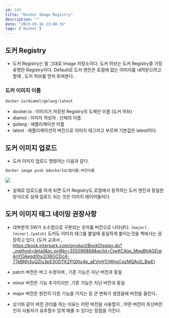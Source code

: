```yaml
---
id: 145
title: "Docker Image Registry"
description: ""
date: "2023-03-16 23:40:35"
tags: ['Docker']
---
```

## 도커 Registry 

- 도커 Registry는 말 그대로 Image 저장소이다. 도커 허브는 도커 Registry중 가장 유명한 Registry이다. Default로 도커 엔진은 로컬에 없는 이미지를 내려받으려고 할때 , 도커 허브를 먼저 뒤져본다. 

### 도커 이미지 이름 
```dockerfile
docker.io/diamol/golang:latest
```

- docker.io :  이미지가 저장된 Registry의 도메인 이름 (도커 허브)
- diamol    : 이미지 작성자 , 단체의 이름 
- golang  :  애플리케이션 이름 
- latest : 애플리케이션의 버전으로 이미지 태그라고 부르며 기본값은 latest이다. 


## 도커 이미지 업로드

- 도커 이미지 업로드 명령어는 다음과 같다.
```dockerfile
docker image push $dockerId/앱이름:버전이름
```

![](/images/docker-image-registry01.png)

- 실제로 업로드를 하게 되면 도커 Registry도 로컬에서 동작하는 도커 엔진과 동일한 방식으로 실제 업로드 되는 것은 이미지 레이어들이다. 


## 도커 이미지 태그 네이밍 권장사항 

- 대부분의 SW가 소수점으로 구분되는 숫자를 버전으로 나타낸다. ```[major].[minor].[patch]``` 도커도 이미지 태그를 붙일때 동일하게 붙이는것을 책에서는 권장하고 있다.
  (도커 교과서 , https://book.interpark.com/product/BookDisplay.do?_method=detail&sc.prdNo=355096868&gclid=CjwKCAjw_MqgBhAGEiwAnYOAegd0hy2l3BGCDc4-77eBNh3uQZlu3pE3ODTKZPQXts4p_aEVmYClWhoCqzMQAvD_BwE)

- patch 버전은 버그 수정이며  , 기존 기능은 지난 버전과 동일
- minor 버전은 기능 추가이지만 ,기존 기능은 지난 버전과 동일
- major 버전은 완전히 다른 기능을 가지는 등 큰 변화가 생겼을때 버전을 올린다. 

- 상기와 같이 버전 관리를 하는 이유는 어떤 버전을 사용할지  , 어떤 버전이 최신버전인지 사용자가 유추할수 있게 해줄 수 있다는 장점을 가진다. 
